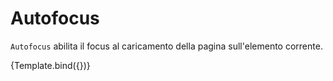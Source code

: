 

<Meta title="Components/Textarea/Props/Autofocus" component={VvTextarea} />

# Autofocus

`Autofocus` abilita il focus al caricamento della pagina sull'elemento corrente.

<Canvas>
	<Story
		name="Autofocus"
		args={{
			name: 'textarea-autofocus',
			label: 'Campo in autofocus',
			autofocus: true,
			type: 'text'
		}}>
		{Template.bind({})}
	</Story>
</Canvas>
